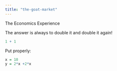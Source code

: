 ```yaml
---
title: "the-goat-market"
---
```


The Economics Experience

The answer is always to double it and double it again!

```r
1 + 1
```

Put properly:

```r
x = 10
y = 2*x +2*x
```
